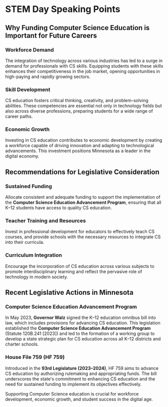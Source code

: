 
# STEM Day Speaking Points

## Why Funding Computer Science Education is Important for Future Careers

### Workforce Demand

The integration of technology across various industries has led to a surge in demand for professionals with CS skills. Equipping students with these skills enhances their competitiveness in the job market, opening opportunities in high-paying and rapidly growing sectors.

### Skill Development

CS education fosters critical thinking, creativity, and problem-solving abilities. These competencies are essential not only in technology fields but also across diverse professions, preparing students for a wide range of career paths.

### Economic Growth

Investing in CS education contributes to economic development by creating a workforce capable of driving innovation and adapting to technological advancements. This investment positions Minnesota as a leader in the digital economy.

## Recommendations for Legislative Consideration

### Sustained Funding

Allocate consistent and adequate funding to support the implementation of the **Computer Science Education Advancement Program**, ensuring that all K–12 students have access to quality CS education.

### Teacher Training and Resources

Invest in professional development for educators to effectively teach CS courses, and provide schools with the necessary resources to integrate CS into their curricula.

### Curriculum Integration

Encourage the incorporation of CS education across various subjects to promote interdisciplinary learning and reflect the pervasive role of technology in modern society.

## Recent Legislative Actions in Minnesota

### Computer Science Education Advancement Program

In May 2023, **Governor Walz** signed the K–12 education omnibus bill into law, which includes provisions for advancing CS education. This legislation established the **Computer Science Education Advancement Program** (Statute 120B.241 [2023]) and led to the formation of a working group to develop a state strategic plan for CS education across all K–12 districts and charter schools.

### House File 759 (HF 759)

Introduced in the **93rd Legislature (2023–2024)**, HF 759 aims to advance CS education by authorizing rulemaking and appropriating funds. The bill underscores the state's commitment to enhancing CS education and the need for sustained funding to implement its objectives effectively.

<Callout>
  Supporting Computer Science education is crucial for workforce development,
  economic growth, and student success in the digital age.
</Callout>
